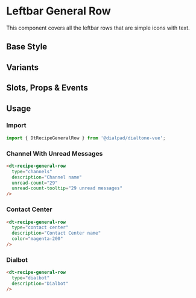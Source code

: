 
# Leftbar General Row

<Subtitle>
  This component covers all the leftbar rows that are simple icons with text.
</Subtitle>

## Base Style

<Canvas>
  <Story id="recipes-leftbar-general-row--default" />
</Canvas>

## Variants

<Canvas>
  <Story id="recipes-leftbar-general-row--variants" />
</Canvas>

## Slots, Props & Events

<ArgsTable story={PRIMARY_STORY} />

## Usage

### Import

```jsx
import { DtRecipeGeneralRow } from '@dialpad/dialtone-vue';
```

### Channel With Unread Messages

```html
<dt-recipe-general-row
  type="channels"
  description="Channel name"
  unread-count="29"
  unread-count-tooltip="29 unread messages"
/>
```

### Contact Center

```html
<dt-recipe-general-row
  type="contact center"
  description="Contact Center name"
  color="magenta-200"
/>
```

### Dialbot

```html
<dt-recipe-general-row
  type="dialbot"
  description="Dialbot"
/>
```
